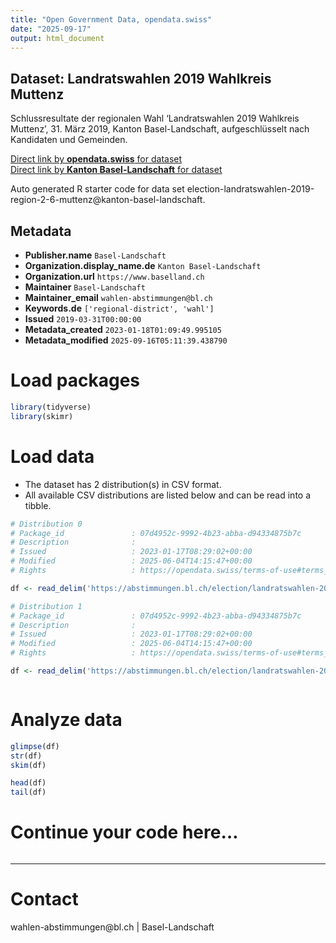 ```yaml
---
title: "Open Government Data, opendata.swiss"
date: "2025-09-17"
output: html_document
---
```


## Dataset: Landratswahlen 2019 Wahlkreis Muttenz

Schlussresultate der regionalen Wahl 'Landratswahlen 2019 Wahlkreis Muttenz', 31. März 2019, Kanton Basel-Landschaft, aufgeschlüsselt nach Kandidaten und Gemeinden.

[Direct link by **opendata.swiss** for dataset](https://opendata.swiss/de/dataset/landratswahlen-2019-wahlkreis-muttenz)<br>
[Direct link by **Kanton Basel-Landschaft** for dataset](https://abstimmungen.bl.ch/election/landratswahlen-2019-region-2-6-muttenz/data)

Auto generated R starter code for data set election-landratswahlen-2019-region-2-6-muttenz@kanton-basel-landschaft.

## Metadata

- **Publisher.name** `Basel-Landschaft`
- **Organization.display_name.de** `Kanton Basel-Landschaft`
- **Organization.url** `https://www.baselland.ch`
- **Maintainer** `Basel-Landschaft`
- **Maintainer_email** `wahlen-abstimmungen@bl.ch`
- **Keywords.de** `['regional-district', 'wahl']`
- **Issued** `2019-03-31T00:00:00`
- **Metadata_created** `2023-01-18T01:09:49.995105`
- **Metadata_modified** `2025-09-16T05:11:39.438790`


# Load packages

```r

library(tidyverse)
library(skimr)

```

# Load data

-   The dataset has 2 distribution(s) in CSV format.
-   All available CSV distributions are listed below and can be read into a tibble.

```r

# Distribution 0
# Package_id               : 07d4952c-9992-4b23-abba-d94334875b7c
# Description              : 
# Issued                   : 2023-01-17T08:29:02+00:00
# Modified                 : 2025-06-04T14:15:47+00:00
# Rights                   : https://opendata.swiss/terms-of-use#terms_by

df <- read_delim('https://abstimmungen.bl.ch/election/landratswahlen-2019-region-2-6-muttenz/data-csv')

# Distribution 1
# Package_id               : 07d4952c-9992-4b23-abba-d94334875b7c
# Description              : 
# Issued                   : 2023-01-17T08:29:02+00:00
# Modified                 : 2025-06-04T14:15:47+00:00
# Rights                   : https://opendata.swiss/terms-of-use#terms_by

df <- read_delim('https://abstimmungen.bl.ch/election/landratswahlen-2019-region-2-6-muttenz/data-parties-csv')



```

# Analyze data

```r

glimpse(df)
str(df)
skim(df)

head(df)
tail(df)

```

# Continue your code here...

```r

```

------------------------------------------------------------------------

# Contact

wahlen-abstimmungen@bl.ch | Basel-Landschaft
